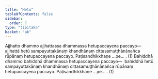 ```yaml
---
title: "Hetu"
tableOfContents: false
sidebar:
  order: 7
type: "tipitaka"
basket: "ab"
---
```



<DynamicBreadcrumb />

<Division number="27">

<Paragraph number="2811">
Ajjhatto dhammo ajjhattassa dhammassa hetupaccayena paccayo—  ajjhattā hetū sampayuttakānaṃ khandhānaṃ cittasamuṭṭhānānañca rūpānaṃ hetupaccayena paccayo. Paṭisandhikkhaṇe …pe… . (1)
</Paragraph>

<Paragraph number="2812">
Bahiddhā dhammo bahiddhā dhammassa hetupaccayena paccayo—  bahiddhā hetū sampayuttakānaṃ khandhānaṃ cittasamuṭṭhānānañca rūpānaṃ hetupaccayena paccayo. Paṭisandhikkhaṇe …pe… . (1)
</Paragraph>
</Division>